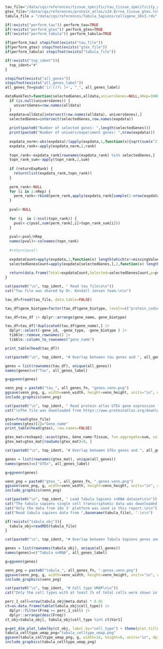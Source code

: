 ```r
tau_file="/data/cqs/references/tissue_specific/tau_tissue_specificity_gtex.csv"
gtex_file="/data/cqs/references/protein_atlas/v24.0/rna_tissue_gtex.tsv.zip"
tabula_file = "/data/cqs/references/Tabula_Sapiens/cellxgene_10x3.rds"
```

```r
if(!exists("perform_tau")) perform_tau=TRUE
if(!exists("perform_gtex")) perform_gtex=TRUE
if(!exists("perform_tabula")) perform_tabula=TRUE

if(perform_tau) stopifnot(exists("tau_file"))
if(perform_gtex) stopifnot(exists("gtex_file"))
if(perform_tabula) stopifnot(exists("tabula_file"))

if(!exists("top_ident")){
  top_ident="#"
}

stopifnot(exists("all_genes"))
stopifnot(exists("all_genes_label"))
all_genes_fn=gsub('[/:()?\ ]+', "_", all_genes_label)

dataRankTest=function(selectedGenes,alldata,universGenes=NULL,nRep=1000,returnExpRank=FALSE,missingValue=0) {
  if (is.null(universGenes)) {
    universGenes=row.names(alldata)
  }
  expdata=alldata[intersect(row.names(alldata), universGenes),]
  selectedGenes=intersect(selectedGenes,row.names(expdata))
  
  print(paste0("Number of selected genes: ",length(selectedGenes)))
  print(paste0("Number of univers/experiment genes: ",nrow(expdata)))
  
  expdata_norm<-abs(expdata)/(apply(expdata,1,function(x){sqrt(sum(x^2))}))
  expdata_rank<-apply(expdata_norm,2,rank)
  
  topn_rank<-expdata_rank[rownames(expdata_rank) %in% selectedGenes,]
  topn_rank_sum<-apply(topn_rank,2,sum)
  
  if (returnExpRank) {
    return(list(expdata_rank,topn_rank))
  }
  
  perm_rank<-NULL
  for (i in 1:nRep) {
    perm_rank<-rbind(perm_rank,apply(expdata_rank[sample(1:nrow(expdata_rank),nrow(topn_rank)),],2,sum))
  }
  
  pval<-NULL
  
  for (i  in 1:ncol(topn_rank)) {
    pval<-c(pval,sum(perm_rank[,i]>topn_rank_sum[i]))
  }
  
  pval<-pval/nRep
  names(pval)<-colnames(topn_rank)
  
  #return(pval)
  
  expdataCount=apply(expdata,2,function(x) length(which(x!=missingValue)))
  selectedGenesCount=apply(expdata[selectedGenes,],2,function(x) length(which(x!=missingValue)))
  
  return(data.frame(Total=expdataCount,Selected=selectedGenesCount,p=pval,pAdj=p.adjust(pval,method="BH")))
}
```

```r
cat(paste0("\n", top_ident, " Read tau file\n\n"))
cat("Tau file was shared by Dr. Kendall Jensen team.\n\n")

tau_df=fread(tau_file, data.table=FALSE)

tau_df$gene_biotype=factor(tau_df$gene_biotype, levels=c("protein_coding", "long_noncoding", "pseudogene", "short_noncoding", "TEC"))

tau_df=tau_df |> dplyr::arrange(gene_name, gene_biotype)

tau_df=tau_df[!duplicated(tau_df$gene_name),] |>
  dplyr::select(-gene_id, -gene_type, -gene_biotype ) |>
  tibble::remove_rownames() |>
  tibble::column_to_rownames("gene_name")

print_table(head(tau_df))

cat(paste0("\n", top_ident, "# Overlap between tau genes and ", all_genes_label, " genes.\n\n"))

genes = list(rownames(tau_df), unique(all_genes))
names(genes)=c("Tau", all_genes_label)

g=ggvenn(genes)

venn_png = paste0("tau_", all_genes_fn, "genes.venn.png")
ggsave(venn_png, g, width=venn_width, height=venn_height, units="in", dpi=300, bg="white")
include_graphics(venn_png)
```

```r
cat(paste0("\n", top_ident, " Read protein atlas GTEx gene expression file\n\n"))
cat("\nThe file was downloaded from https://www.proteinatlas.org/download/tsv/rna_tissue_gtex.tsv.zip. (v24.0)\n\n")

gtex=fread(gtex_file)
colnames(gtex)[2]="Gene_name"
print_table(head(gtex), row.names=FALSE)

gtex_mat=reshape2::acast(gtex, Gene_name~Tissue, fun.aggregate=sum, value.var="nTPM")
gtex_mat=gtex_mat[rowSums(gtex_mat)>0, ]

cat(paste0("\n", top_ident, "# Overlap between GTEx genes and ", all_genes_label, " genes\n\n"))

genes = list(rownames(gtex_mat), unique(all_genes))
names(genes)=c("GTEx", all_genes_label)

g=ggvenn(genes)

venn_png = paste0("gtex_", all_genes_fn, ".genes.venn.png")
ggsave(venn_png, g, width=venn_width, height=venn_height, units="in", dpi=300, bg="white")
include_graphics(venn_png)
```

```r
cat(paste0("\n", top_ident, " Load Tabula Sapiens snRNA dataset\n\n"))
cat("The tabula sapiens single cell transcriptomic data was downloaded from [cellxgene](https://datasets.cellxgene.cziscience.com/981bcf57-30cb-4a85-b905-e04373432fef.rds).\n\n")
cat("Only the data from 10x 3' platform was used in this report.\n\n")
cat("Read tabula sapiens data from ",basename(tabula_file), ".\n\n")

if(!exists("tabula_obj")){
  tabula_obj=readRDS(tabula_file)
}

cat(paste0("\n", top_ident, "# Overlap between Tabula Sapiens genes and ", all_genes_label, " genes\n\n"))

genes = list(rownames(tabula_obj), unique(all_genes))
names(genes)=c("Tabula snRNA", all_genes_label)

g=ggvenn(genes)

venn_png = paste0("tabula_", all_genes_fn, ".genes.venn.png")
ggsave(venn_png, g, width=venn_width, height=venn_height, units="in", dpi=300, bg="white")
include_graphics(venn_png)

cat(paste0("\n", top_ident, "# Cell type UMAP\n\n"))
cat("Only the cell types with at least 1% of total cells were shown in the UMAP plot.\n\n")

perc_1_cell=nrow(tabula_obj@meta.data) * 0.01
ct=as.data.frame(table(tabula_obj$cell_type)) |>
  dplyr::filter(Freq >= perc_1_cell) |>
  dplyr::arrange(desc(Freq))
ct_obj=tabula_obj[, tabula_obj$cell_type %in% ct$Var1]

g=get_dim_plot_labelby(ct_obj, label.by="cell_type") + theme(plot.title=element_blank())
tabula_celltype_umap_png="tabula_celltype_umap.png"
ggsave(tabula_celltype_umap_png, g, width=14, height=6, units="in", dpi=300, bg="white")
include_graphics(tabula_celltype_umap_png)
```